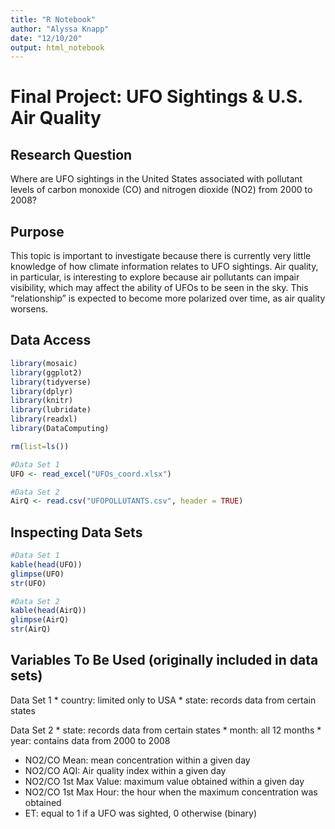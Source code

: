 ```yaml
---
title: "R Notebook"
author: "Alyssa Knapp"
date: "12/10/20" 
output: html_notebook
---
```


# Final Project: UFO Sightings & U.S. Air Quality 

## Research Question

Where are UFO sightings in the United States associated with pollutant levels of carbon monoxide (CO) and nitrogen dioxide (NO2) from 2000 to 2008?


## Purpose

This topic is important to investigate because there is currently very little knowledge of how climate information relates to UFO sightings. Air quality, in particular, is interesting to explore because air pollutants can impair visibility, which may affect the ability of UFOs to be seen in the sky. This "relationship" is expected to become more polarized over time, as air quality worsens. 


## Data Access

```r
library(mosaic)
library(ggplot2)
library(tidyverse)
library(dplyr)
library(knitr)
library(lubridate)
library(readxl)
library(DataComputing)
```

```r
rm(list=ls())
```

```r
#Data Set 1
UFO <- read_excel("UFOs_coord.xlsx")
```

```r
#Data Set 2
AirQ <- read.csv("UFOPOLLUTANTS.csv", header = TRUE)
```


## Inspecting Data Sets

```r
#Data Set 1
kable(head(UFO))
glimpse(UFO)
str(UFO)
```

```r
#Data Set 2
kable(head(AirQ))
glimpse(AirQ)
str(AirQ)
```


## Variables To Be Used (originally included in data sets)

Data Set 1
* country: limited only to USA
* state: records data from certain states 

Data Set 2 
* state: records data from certain states
* month: all 12 months
* year: contains data from 2000 to 2008

* NO2/CO Mean: mean concentration within a given day
* NO2/CO AQI: Air quality index within a given day
* NO2/CO 1st Max Value: maximum value obtained within a given day
* NO2/CO 1st Max Hour: the hour when the maximum concentration was obtained
* ET: equal to 1 if a UFO was sighted, 0 otherwise (binary)


##



